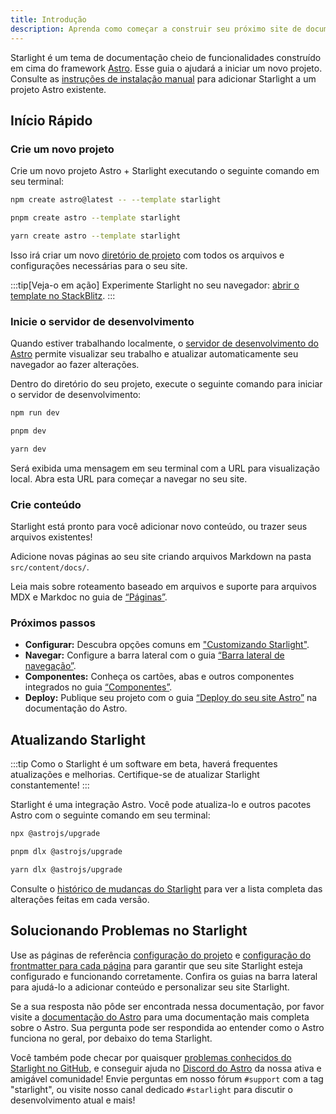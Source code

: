 ```yaml
---
title: Introdução
description: Aprenda como começar a construir seu próximo site de documentação com Starlight pelo Astro.
---
```



Starlight é um tema de documentação cheio de funcionalidades construído em cima do framework [Astro](https://astro.build).
Esse guia o ajudará a iniciar um novo projeto.
Consulte as [instruções de instalação manual](/pt-br/manual-setup/) para adicionar Starlight a um projeto Astro existente.

## Início Rápido

### Crie um novo projeto

Crie um novo projeto Astro + Starlight executando o seguinte comando em seu terminal:

<Tabs>
<TabItem label="npm">

```sh
npm create astro@latest -- --template starlight
```

</TabItem>
<TabItem label="pnpm">

```sh
pnpm create astro --template starlight
```

</TabItem>
<TabItem label="Yarn">

```sh
yarn create astro --template starlight
```

</TabItem>
</Tabs>

Isso irá criar um novo [diretório de projeto](/pt-br/guides/project-structure/) com todos os arquivos e configurações necessárias para o seu site.

:::tip[Veja-o em ação]
Experimente Starlight no seu navegador:
[abrir o template no StackBlitz](https://stackblitz.com/github/withastro/starlight/tree/main/examples/basics).
:::

### Inicie o servidor de desenvolvimento

Quando estiver trabalhando localmente, o [servidor de desenvolvimento do Astro](https://docs.astro.build/pt-br/reference/cli-reference/#astro-dev) permite visualizar seu trabalho e atualizar automaticamente seu navegador ao fazer alterações.

Dentro do diretório do seu projeto, execute o seguinte comando para iniciar o servidor de desenvolvimento:

<Tabs>
<TabItem label="npm">

```sh
npm run dev
```

</TabItem>
<TabItem label="pnpm">

```sh
pnpm dev
```

</TabItem>
<TabItem label="Yarn">

```sh
yarn dev
```

</TabItem>
</Tabs>

Será exibida uma mensagem em seu terminal com a URL para visualização local.
Abra esta URL para começar a navegar no seu site.

### Crie conteúdo

Starlight está pronto para você adicionar novo conteúdo, ou trazer seus arquivos existentes!

Adicione novas páginas ao seu site criando arquivos Markdown na pasta `src/content/docs/`.

Leia mais sobre roteamento baseado em arquivos e suporte para arquivos MDX e Markdoc no guia de [“Páginas”](/pt-br/guides/pages/).

### Próximos passos

- **Configurar:** Descubra opções comuns em ["Customizando Starlight"](/pt-br/guides/customization/).
- **Navegar:** Configure a barra lateral com o guia [“Barra lateral de navegação”](/pt-br/guides/sidebar/).
- **Componentes:** Conheça os cartões, abas e outros componentes integrados no guia [“Componentes”](/pt-br/guides/components/).
- **Deploy:** Publique seu projeto com o guia [“Deploy do seu site Astro”](https://docs.astro.build/pt-br/guides/deploy/) na documentação do Astro.

## Atualizando Starlight

:::tip
Como o Starlight é um software em beta, haverá frequentes atualizações e melhorias.
Certifique-se de atualizar Starlight constantemente!
:::

Starlight é uma integração Astro. Você pode atualiza-lo e outros pacotes Astro com o seguinte comando em seu terminal:

<Tabs>
<TabItem label="npm">

```sh
npx @astrojs/upgrade
```

</TabItem>
<TabItem label="pnpm">

```sh
pnpm dlx @astrojs/upgrade
```

</TabItem>
<TabItem label="Yarn">

```sh
yarn dlx @astrojs/upgrade
```

</TabItem>
</Tabs>

Consulte o [histórico de mudanças do Starlight](https://github.com/withastro/starlight/blob/main/packages/starlight/CHANGELOG.md) para ver a lista completa das alterações feitas em cada versão.

## Solucionando Problemas no Starlight

Use as páginas de referência [configuração do projeto](/pt-br/reference/configuration/) e [configuração do frontmatter para cada página](/pt-br/reference/frontmatter/) para garantir que seu site Starlight esteja configurado e funcionando corretamente.
Confira os guias na barra lateral para ajudá-lo a adicionar conteúdo e personalizar seu site Starlight.

Se a sua resposta não pôde ser encontrada nessa documentação, por favor visite a [documentação do Astro](https://docs.astro.build/pt-br/) para uma documentação mais completa sobre o Astro.
Sua pergunta pode ser respondida ao entender como o Astro funciona no geral, por debaixo do tema Starlight.

Você também pode checar por quaisquer [problemas conhecidos do Starlight no GitHub](https://github.com/withastro/starlight/issues), e conseguir ajuda no [Discord do Astro](https://astro.build/chat/) da nossa ativa e amigável comunidade! Envie perguntas em nosso fórum `#support` com a tag "starlight", ou visite nosso canal dedicado `#starlight` para discutir o desenvolvimento atual e mais!
